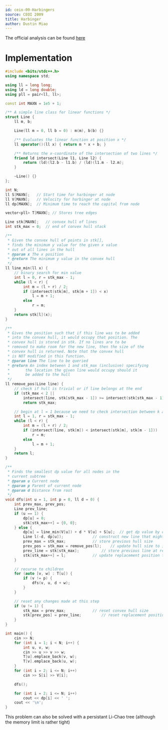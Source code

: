 ```yaml
---
id: ceio-09-Harbingers
source: CEOI 2009
title: Harbinger
author: Dustin Miao
---
```


The official analysis can be found [here](https://studylib.net/doc/5889373/--ceoi-2009)

# Implementation 

<LanguageSection>

<CPPSection>
  
```cpp
#include <bits/stdc++.h>
using namespace std;

using ll = long long;
using ld = long double;
using pll = pair<ll, ll>;

const int MAXN = 1e5 + 1;

/** A simple line class for linear functions */ 
struct Line {
	ll m, b;

	Line(ll m = 0, ll b = 0) : m(m), b(b) {}

	/** Evaluates the linear function at position x */ 
	ll operator()(ll x) { return m * x + b; }

	/** Returns the x-coordinate of the intersection of two lines */ 
	friend ld intersect(Line l1, Line l2) { 
		return (ld)(l2.b - l1.b) / (ld)(l1.m - l2.m); 
	}

	~Line() {}
};

int N;
ll S[MAXN];   // Start time for harbinger at node
ll V[MAXN];   // Velocity for harbinger at node
ll dp[MAXN];  // Minimum time to reach the capital from node

vector<pll> T[MAXN]; // Stores tree edges

Line stk[MAXN];   // convex hull of lines
int stk_max = 0;  // end of convex hull stack

/**
 * Given the convex hull of points in stk[],
 * finds the minimum y value for the given x value
 * out of all lines in the hull
 * @param x The x position
 * @return The minimum y value in the convex hull
 */ 
ll line_min(ll x) {
	// binary search for min value
	int l = 0, r = stk_max - 1;
	while (l < r) {
		int m = (l + r) / 2;
		if (intersect(stk[m], stk[m + 1]) < x)
			l = m + 1;
		else 
			r = m;
	}
	return stk[l](x);
}

/**
 * Gives the position such that if this line was to be added 
 * into the convex hull, it would occupy that position. The 
 * convex hull is stored in stk. If no lines are to be 
 * removed to make room for the new line, then the size of the
 * convex hull is returned. Note that the convex hull 
 * is NOT modified in this function. 
 * @param line The line to be queried
 * @return An index between 1 and stk_max (inclusive) specifying 
 *		 the location the given line would occupy should it 
 *		 be added to the hull
 */ 
ll remove_pos(Line line) {
	// check if hull is trivial or if line belongs at the end
	if (stk_max < 2 || 
		intersect(line, stk[stk_max - 1]) >= intersect(stk[stk_max - 1], stk[stk_max - 2]))
		return stk_max;

	// begin at l = 1 because we need to check intersection between k and k - 1
	int l = 1, r = stk_max - 1;
	while (l < r) {
		int m = (l + r) / 2;
		if (intersect(line, stk[m]) < intersect(stk[m], stk[m - 1])) 
			r = m;
		else 
			l = m + 1;
	}
	return l;
}

/**
 * Finds the smallest dp value for all nodes in the 
 * current subtree
 * @param u Current node
 * @param p Parent of current node
 * @param d Distance from root
 */ 
void dfs(int u = 1, int p = 0, ll d = 0) {
	int prev_max, prev_pos;
	Line prev_line;
	if (u == 1) {
		dp[u] = 0;
		stk[stk_max++] = {0, 0}; 
	} else {
		dp[u] = line_min(V[u]) + d * V[u] + S[u];  // get dp value by querying convex hull
		Line l(-d, dp[u]);			   // construct new line that might be added into hull
		prev_max = stk_max;			   // store previous hull size
		prev_pos = stk_max = remove_pos(l);	   // update hull size to include new line
		prev_line = stk[stk_max];		   // store previous line at replacement position
		stk[stk_max++] = l;			   // update replacement position to new line
	}

	// recurse to children
	for (auto [v, w] : T[u]) {
		if (v != p) {
			dfs(v, u, d + w);
		}
	}

	// reset any changes made at this step
	if (u != 1) {
		stk_max = prev_max;			   // reset convex hull size 
		stk[prev_pos] = prev_line;		   // reset replacement position
	}
}

int main() {
	cin >> N;
	for (int i = 1; i < N; i++) {
		int u, v, w;
		cin >> u >> v >> w;
		T[u].emplace_back(v, w);
		T[v].emplace_back(u, w);
	}
	for (int i = 2; i <= N; i++)
		cin >> S[i] >> V[i];

	dfs();

	for (int i = 2; i <= N; i++)
		cout << dp[i] << ' ';
	cout << '\n';
}
```
</CPPSection>

</LanguageSection>

<Info title="Alternative Solution">

This problem can also be solved with a persistant Li-Chao tree (although the memory limit is rather tight)

</Info>
